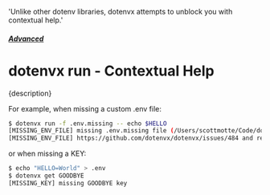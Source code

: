   'Unlike other dotenv libraries, dotenvx attempts to unblock you with contextual help.'

##### [Advanced](/docs/advanced)
# dotenvx run - Contextual Help

<p className="lead">{description}</p>

For example, when missing a custom .env file:

```sh
$ dotenvx run -f .env.missing -- echo $HELLO
[MISSING_ENV_FILE] missing .env.missing file (/Users/scottmotte/Code/dotenvx/playground/apr-16/.env.missing)
[MISSING_ENV_FILE] https://github.com/dotenvx/dotenvx/issues/484 and re-run [dotenvx run -- echo]
```

or when missing a KEY:

```sh
$ echo "HELLO=World" > .env
$ dotenvx get GOODBYE
[MISSING_KEY] missing GOODBYE key
```

